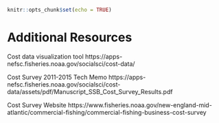 

```r
knitr::opts_chunk$set(echo = TRUE)
```

# Additional Resources 

Cost data visualization tool https://apps-nefsc.fisheries.noaa.gov/socialsci/cost-data/


Cost Survey 2011-2015 Tech Memo 
https://apps-nefsc.fisheries.noaa.gov/socialsci/cost-data/assets/pdf/Manuscript_SSB_Cost_Survey_Results.pdf


Cost Survey Website
https://www.fisheries.noaa.gov/new-england-mid-atlantic/commercial-fishing/commercial-fishing-business-cost-survey
